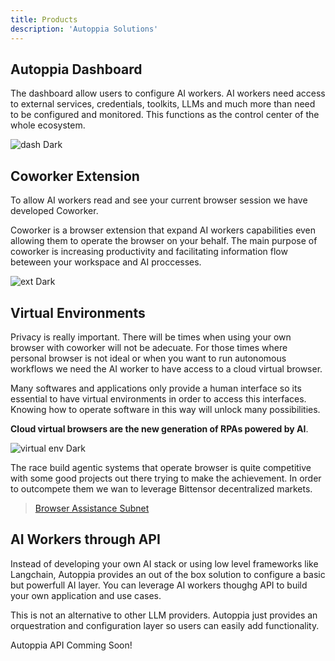 ```yaml
---
title: Products
description: 'Autoppia Solutions'
---
```


## Autoppia Dashboard

The dashboard allow users to configure AI workers. AI workers need access to external services, credentials, toolkits, LLMs and much more than need to be configured and monitored. This functions as the control center of the whole ecosystem.

<img
  className="hidden dark:block"
  src="/images/product-dashboard.png"
  alt="dash Dark"
/>

## Coworker Extension

To allow AI workers read and see your current browser session we have developed Coworker.

Coworker is a browser extension that expand AI workers capabilities even allowing them to operate the browser on your behalf. The main purpose of coworker is increasing productivity and facilitating information flow beteween your workspace and AI proccesses. 

<img
  className="hidden dark:block"
  src="/images/product-extension.png"
  alt="ext Dark"
/>

## Virtual Environments

Privacy is really important. There will be times when using your own browser with coworker will not be adecuate. For those times where personal browser is not ideal or when you want to run autonomous workflows we need the AI worker to have access to a cloud virtual browser. 

Many softwares and applications only provide a human interface so its essential to have virtual environments in order to access this interfaces. Knowing how to operate software in this way will unlock many possibilities.

**Cloud virtual browsers are the new generation of RPAs powered by AI**.

<img
  className="hidden dark:block"
  src="/images/product-virtual-env.jpeg"
  alt="virtual env Dark"
/>

The race build agentic systems that operate browser is quite competitive with some good projects out there trying to make the achievement. In order to outcompete them we wan to leverage Bittensor decentralized markets. 

>[Browser Assistance Subnet]()

## AI Workers through API

Instead of developing your own AI stack or using low level frameworks like Langchain, Autoppia provides an out of the box solution to configure a basic but powerfull AI layer. You can leverage AI workers thoughg API to build your own application and use cases. 

This is not an alternative to other LLM providers. Autoppia just provides an orquestration and configuration layer so users can easily add functionality. 

<Note> Autoppia API Comming Soon! </Note>

